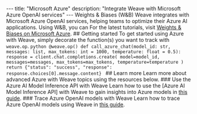 --- title: "Microsoft Azure" description: "Integrate Weave with Microsoft Azure OpenAI services" --- Weights & Biases (W&B) Weave integrates with Microsoft Azure OpenAI services, helping teams to optimize their Azure AI applications. Using W&B, you can <Tip> For the latest tutorials, visit [Weights & Biases on Microsoft Azure](https://wandb.ai/site/partners/azure). </Tip> ## Getting started To get started using Azure with Weave, simply decorate the function(s) you want to track with `weave.op`. ```python @weave.op() def call_azure_chat(model_id: str, messages: list, max_tokens: int = 1000, temperature: float = 0.5): response = client.chat.completions.create( model=model_id, messages=messages, max_tokens=max_tokens, temperature=temperature ) return {"status": "success", "response": response.choices[0].message.content} ``` ## Learn more Learn more about advanced Azure with Weave topics using the resources below. ### Use the Azure AI Model Inference API with Weave Learn how to use the [Azure AI Model Inference API] with Weave to gain insights into Azure models in [this guide](https://wandb.ai/byyoung3/ML-NEWS2/reports/A-guide-to-using-the-Azure-AI-model-inference-API--Vmlldzo4OTY1MjEy#tutorial:-implementing-azure-ai-model-inference-api-with-w&b-weave-). ### Trace Azure OpenAI models with Weave Learn how to trace Azure OpenAI models using Weave in [this guide](https://wandb.ai/a-sh0ts/azure-weave-cookbook/reports/How-to-use-Azure-OpenAI-and-Azure-AI-Studio-with-W-B-Weave--Vmlldzo4MTI0NDgy).